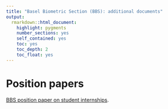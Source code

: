 ```yaml
---
title: "Basel Biometric Section (BBS): additional documents"
output: 
  rmarkdown::html_document:
    highlight: pygments
    number_sections: yes
    self_contained: yes
    toc: yes
    toc_depth: 2
    toc_float: yes
---
```


# Position papers

[BBS position paper on student internships](data/20210210_BBS_Student_Internship.pdf).


